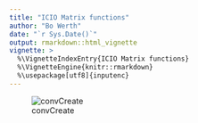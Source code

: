 ```yaml
---
title: "ICIO Matrix functions"
author: "Bo Werth"
date: "`r Sys.Date()`"
output: rmarkdown::html_vignette
vignette: >
  %\VignetteIndexEntry{ICIO Matrix functions}
  %\VignetteEngine{knitr::rmarkdown}
  %\usepackage[utf8]{inputenc}
---
```

<!-- # rmarkdown::render(file.path(dbpath, "GitHub", "stan", "vignettes", "icio_matrix.rmd")) -->
![convCreate](diagrams/convCreate.svg)

